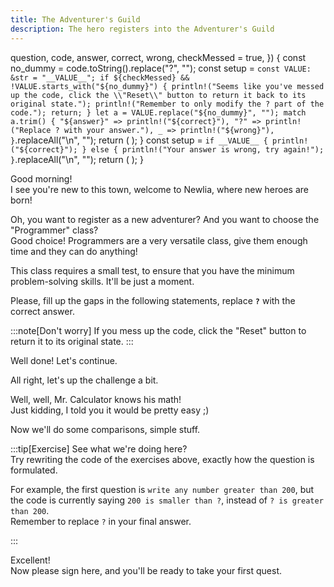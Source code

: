 ```yaml
---
title: The Adventurer's Guild
description: The hero registers into the Adventurer's Guild
---
```



  question,
  code,
  answer,
  correct,
  wrong,
  checkMessed = true,
}) {
  const no_dummy = code.toString().replace("?", "");
  const setup = `
        const VALUE: &str = "__VALUE__";
        if ${checkMessed} && !VALUE.starts_with("${no_dummy}") {
            println!("Seems like you've messed up the code, click the \\"Reset\\" button to return it back to its original state.");
            println!("Remember to only modify the ? part of the code.");
            return;
        }
        let a = VALUE.replace("${no_dummy}", "");
        match a.trim() {
            "${answer}" => println!("${correct}"),
            "?" => println!("Replace ? with your answer."),
            _ => println!("${wrong}"),
        }
    `.replaceAll("\n", "");
  return (
    <QuestionCard question={question}>
      <CodeBlock client:only code={code} setup={setup} showLineNumbers={false} />
    </QuestionCard>
  );
}
  const setup = `
        if __VALUE__ {
            println!("${correct}");
        } else {
            println!("Your answer is wrong, try again!");
        }
    `.replaceAll("\n", "");
  return (
    <QuestionCard question={question}>
      <CodeBlock client:only code={code} setup={setup} showLineNumbers={false} />
    </QuestionCard>
  );
}

Good morning!  
I see you're new to this town, welcome to Newlia, where new heroes are born!

Oh, you want to register as a new adventurer? And you want to choose the "Programmer" class?  
Good choice! Programmers are a very versatile class, give them enough time and they can do anything!

This class requires a small test, to ensure that you have the minimum problem-solving skills. It'll be just a moment.

Please, fill up the gaps in the following statements, replace **`?`** with the correct answer.

:::note[Don't worry]
If you mess up the code, click the "Reset" button to return it to its original state.
:::

<SimpleQuestion
  question="What's five plus five?"
  code="5 + 5 == ?"
  answer="10"
  correct="5 + 5 == 10, good job!"
  wrong="5 + 5 != {a}, keep trying!"
/>

Well done! Let's continue.

<SimpleQuestion
  question="What's negative one minus one?"
  code="-1 - 1 == ?"
  answer="-2"
  correct="That's right, -2! I see you aren't fooled easily."
  wrong="-1 - 1 != {a}, keep trying!"
/>

All right, let's up the challenge a bit.

<SimpleQuestion
  question="What's the number that multiplied by two equals sixteen divided by four?"
  code="16 / 4 == 2 * ?"
  answer="2"
  correct="Perfect! Now you know how to make the computer do basic calculations for you, well done!"
  wrong="16 / 4 != 2 * {a}, keep trying!"
/>

Well, well, Mr. Calculator knows his math!  
Just kidding, I told you it would be pretty easy ;)

Now we'll do some comparisons, simple stuff.

<FreeQuestion
  question="Write any number greater than 200."
  code="200 < ?"
  correct="Correct!"
/>

<FreeQuestion
  question="Okay... Now a number smaller than 200."
  code="200 > ?"
  correct="Perfect!"
/>

<FreeQuestion
  question="Now one that's smaller or equal than 0."
  code="0 >= ?"
  correct="Good answer!"
/>

<FreeQuestion
  question="And finally one that's greater or equal than 0."
  code="0 <= ?"
  correct="Fantastic!"
/>

:::tip[Exercise]
See what we're doing here?  
Try rewriting the code of the exercises above, exactly how the question is formulated.

For example, the first question is `write any number greater than 200`, but the code is currently saying `200 is smaller than ?`, instead of `? is greater than 200`.  
Remember to replace `?` in your final answer.

<FreeQuestion
  question="Write any number greater than 200."
  correct="Correct!"
/>

<FreeQuestion
  question="Okay... Now a number smaller than 200."
  correct="Perfect!"
/>

<FreeQuestion
  question="Now one that's smaller or equal than 0."
  correct="Good answer!"
/>

<FreeQuestion
  question="And finally one that's greater or equal than 0."
  correct="Fantastic!"
/>
:::

Excellent!  
Now please sign here, and you'll be ready to take your first quest.

<QuestionCard>
  <CodeBlock
    client:only
    code={'let name = "?";'}
    setup={
      '__VALUE__ if name == "?" { println!("hint: just replace ? with your name!") } else { println!("{name}, welcome to the Adventurer\'s Guild!") }'
    }
  />
</QuestionCard>

